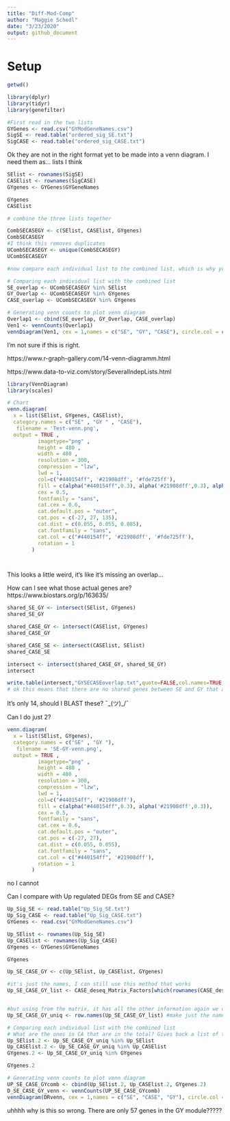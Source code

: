 ```yaml
---
title: "Diff-Mod-Comp"
author: "Maggie Schedl"
date: "3/23/2020"
output: github_document
---
```



# Setup
```r
getwd()
```

```r
library(dplyr)
library(tidyr)
library(genefilter)

```


```r
#First read in the two lists
GYGenes <- read.csv("GYModGeneNames.csv")
SigSE <- read.table("ordered_sig_SE.txt")
SigCASE <- read.table("ordered_sig_CASE.txt")
```

Ok they are not in the right format yet to be made into a venn diagram. 
I need them as... lists I think
```r
SElist <- rownames(SigSE)
CASElist <- rownames(SigCASE)
GYgenes <- GYGenes$GYGeneNames

GYgenes
CASElist
```

```r
# combine the three lists together

CombSECASEGY <- c(SElist, CASElist, GYgenes) 
CombSECASEGY
#I think this removes duplicates 
UCombSECASEGY <- unique(CombSECASEGY)
UCombSECASEGY
```


```r
#now compare each individual list to the combined list, which is why you want the duplicates removed

# Comparing each individual list with the combined list
SE_overlap <- UCombSECASEGY %in% SElist
GY_Overlap <- UCombSECASEGY %in% GYgenes 
CASE_overlap <- UCombSECASEGY %in% GYgenes

```

```r
# Generating venn counts to plot venn diagram
Overlap1 <- cbind(SE_overlap, GY_Overlap, CASE_overlap)
Ven1 <- vennCounts(Overlap1)
vennDiagram(Ven1, cex = 1,names = c("SE", "GY", "CASE"), circle.col = c("#2e5eaa", "#593959", "#40a08e"))

```
I'm not sure if this is right. 

https://www.r-graph-gallery.com/14-venn-diagramm.html

https://www.data-to-viz.com/story/SeveralIndepLists.html

```r
library(VennDiagram)
library(scales)
```

```r
# Chart
venn.diagram(
  x = list(SElist, GYgenes, CASElist),
  category.names = c("SE" , "GY " , "CASE"),
   filename = 'Test-venn.png',
  output = TRUE ,
          imagetype="png" ,
          height = 480 , 
          width = 480 , 
          resolution = 300,
          compression = "lzw",
          lwd = 1,
          col=c("#440154ff", '#21908dff', '#fde725ff'),
          fill = c(alpha("#440154ff",0.3), alpha('#21908dff',0.3), alpha('#fde725ff',0.3)),
          cex = 0.5,
          fontfamily = "sans",
          cat.cex = 0.6,
          cat.default.pos = "outer",
          cat.pos = c(-27, 27, 135),
          cat.dist = c(0.055, 0.055, 0.085),
          cat.fontfamily = "sans",
          cat.col = c("#440154ff", '#21908dff', '#fde725ff'),
          rotation = 1
        )




```
This looks a little weird, it's like it's missing an overlap...

How can I see what those actual genes are?
https://www.biostars.org/p/163635/

```r

shared_SE_GY <- intersect(SElist, GYgenes)
shared_SE_GY

shared_CASE_GY <- intersect(CASElist, GYgenes)
shared_CASE_GY

shared_CASE_SE <- intersect(CASElist, SElist)
shared_CASE_SE

intersect <- intersect(shared_CASE_GY, shared_SE_GY)
intersect

write.table(intersect,"GYSECASEoverlap.txt",quote=FALSE,col.names=TRUE,row.names=TRUE,sep="\t")
# ok this means that there are no shared genes between SE and GY that aren't shared between CASE and GY 
```

It's only 14, should I BLAST these? ¯\_(ツ)_/¯



Can I do just 2?

```r
venn.diagram(
  x = list(SElist, GYgenes),
  category.names = c("SE" , "GY "),
   filename = 'SE-GY-venn.png',
  output = TRUE ,
          imagetype="png" ,
          height = 480 , 
          width = 480 , 
          resolution = 300,
          compression = "lzw",
          lwd = 1,
          col=c("#440154ff", '#21908dff'),
          fill = c(alpha("#440154ff",0.3), alpha('#21908dff',0.3)),
          cex = 0.5,
          fontfamily = "sans",
          cat.cex = 0.6,
          cat.default.pos = "outer",
          cat.pos = c(-27, 27),
          cat.dist = c(0.055, 0.055),
          cat.fontfamily = "sans",
          cat.col = c("#440154ff", '#21908dff'),
          rotation = 1
        )
```

no I cannot





Can I compare with Up regulated DEGs from SE and CASE?

```r

Up_Sig_SE <- read.table("Up_Sig_SE.txt")
Up_Sig_CASE <- read.table("Up_Sig_CASE.txt")
GYGenes <- read.csv("GYModGeneNames.csv")

Up_SElist <- rownames(Up_Sig_SE)
Up_CASElist <- rownames(Up_Sig_CASE)
GYgenes <- GYGenes$GYGeneNames

GYgenes

Up_SE_CASE_GY <- c(Up_SElist, Up_CASElist, GYgenes) 

#it's just the names, I can still use this method that works 
Up_SE_CASE_GY_list <- CASE_deseq_Matrix_Factors[which(rownames(CASE_deseq_Matrix_Factors) %in% Up_SE_CASE_GY),] #gets rid of any duplicates


#but using from the matrix, it has all the other information again we don't need
Up_SE_CASE_GY_uniq <- row.names(Up_SE_CASE_GY_list) #make just the names of the genes again

# Comparing each individual list with the combined list
# What are the ones in CA that are in the total? Gives back a list of true and falses 
Up_SElist.2 <- Up_SE_CASE_GY_uniq %in% Up_SElist
Up_CASElist.2 <- Up_SE_CASE_GY_uniq %in% Up_CASElist
GYgenes.2 <- Up_SE_CASE_GY_uniq %in% GYgenes

GYgenes.2

# Generating venn counts to plot venn diagram  
UP_SE_CASE_GYcomb <- cbind(Up_SElist.2, Up_CASElist.2, GYgenes.2)
D_SE_CASE_GY_venn <- vennCounts(UP_SE_CASE_GYcomb)
vennDiagram(DRvenn, cex = 1,names = c("SE", "CASE", "GY"), circle.col = c("#593959", "#2e5eaa", "#40a08e"))


```

uhhhh why is this so wrong. There are only 57 genes in the GY module?????
